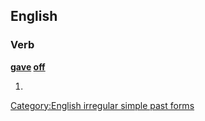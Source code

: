 ==English==

===Verb===
'''[[gave]] [[off]]'''

# {{simple past of|[[give off]]}}

[[Category:English irregular simple past forms]]